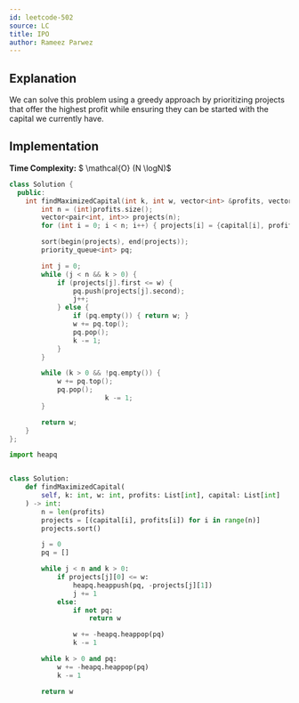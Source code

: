 ```yaml
---
id: leetcode-502
source: LC
title: IPO
author: Rameez Parwez
---
```


## Explanation

We can solve this problem using a greedy approach by prioritizing projects that offer the highest profit while ensuring they can be started with the capital we currently have.

## Implementation

**Time Complexity:** $ \mathcal{O} (N \logN)$

<LanguageSection>
<CPPSection>

```cpp
class Solution {
  public:
	int findMaximizedCapital(int k, int w, vector<int> &profits, vector<int> &capital) {
		int n = (int)profits.size();
		vector<pair<int, int>> projects(n);
		for (int i = 0; i < n; i++) { projects[i] = {capital[i], profits[i]}; }

		sort(begin(projects), end(projects));
		priority_queue<int> pq;

		int j = 0;
		while (j < n && k > 0) {
			if (projects[j].first <= w) {
				pq.push(projects[j].second);
				j++;
			} else {
				if (pq.empty()) { return w; }
				w += pq.top();
				pq.pop();
				k -= 1;
			}
		}

		while (k > 0 && !pq.empty()) {
			w += pq.top();
			pq.pop();
                        k -= 1;
		}

		return w;
	}
};
```

</CPPSection>
<PySection>

```py
import heapq


class Solution:
	def findMaximizedCapital(
		self, k: int, w: int, profits: List[int], capital: List[int]
	) -> int:
		n = len(profits)
		projects = [(capital[i], profits[i]) for i in range(n)]
		projects.sort()

		j = 0
		pq = []

		while j < n and k > 0:
			if projects[j][0] <= w:
				heapq.heappush(pq, -projects[j][1])
				j += 1
			else:
				if not pq:
					return w

				w += -heapq.heappop(pq)
				k -= 1

		while k > 0 and pq:
			w += -heapq.heappop(pq)
			k -= 1

		return w
```

</PySection>
</LanguageSection>

